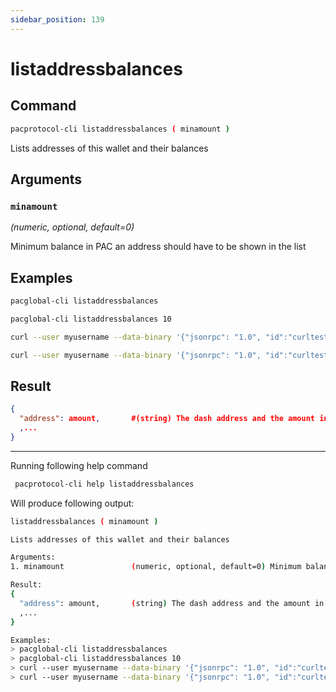```yaml
---
sidebar_position: 139
---
```


# listaddressbalances
## Command

```bash
pacprotocol-cli listaddressbalances ( minamount )
```

Lists addresses of this wallet and their balances



## Arguments

### `minamount` 
*(numeric, optional, default=0)*

Minimum balance in PAC an address should have to be shown in the list


## Examples
```bash
pacglobal-cli listaddressbalances 
```

```bash
pacglobal-cli listaddressbalances 10
```

```bash
curl --user myusername --data-binary '{"jsonrpc": "1.0", "id":"curltest", "method": "listaddressbalances", "params": [] }' -H 'content-type: text/plain;' http://127.0.0.1:1111/
```

```bash
curl --user myusername --data-binary '{"jsonrpc": "1.0", "id":"curltest", "method": "listaddressbalances", "params": [10] }' -H 'content-type: text/plain;' http://127.0.0.1:1111/
```
## Result
```json
{
  "address": amount,       #(string) The dash address and the amount in PAC
  ,...
}
```


___

Running following help command
```bash
 pacprotocol-cli help listaddressbalances
```
Will produce following output:


```bash
listaddressbalances ( minamount )

Lists addresses of this wallet and their balances

Arguments:
1. minamount               (numeric, optional, default=0) Minimum balance in PAC an address should have to be shown in the list

Result:
{
  "address": amount,       (string) The dash address and the amount in PAC
  ,...
}

Examples:
> pacglobal-cli listaddressbalances 
> pacglobal-cli listaddressbalances 10
> curl --user myusername --data-binary '{"jsonrpc": "1.0", "id":"curltest", "method": "listaddressbalances", "params": [] }' -H 'content-type: text/plain;' http://127.0.0.1:1111/
> curl --user myusername --data-binary '{"jsonrpc": "1.0", "id":"curltest", "method": "listaddressbalances", "params": [10] }' -H 'content-type: text/plain;' http://127.0.0.1:1111/

```

